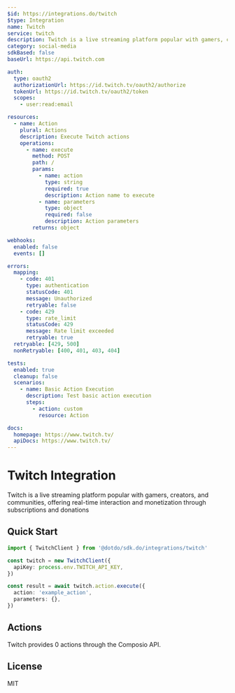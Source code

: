 ```yaml
---
$id: https://integrations.do/twitch
$type: Integration
name: Twitch
service: twitch
description: Twitch is a live streaming platform popular with gamers, creators, and communities, offering real-time interaction and monetization through subscriptions and donations
category: social-media
sdkBased: false
baseUrl: https://api.twitch.com

auth:
  type: oauth2
  authorizationUrl: https://id.twitch.tv/oauth2/authorize
  tokenUrl: https://id.twitch.tv/oauth2/token
  scopes:
    - user:read:email

resources:
  - name: Action
    plural: Actions
    description: Execute Twitch actions
    operations:
      - name: execute
        method: POST
        path: /
        params:
          - name: action
            type: string
            required: true
            description: Action name to execute
          - name: parameters
            type: object
            required: false
            description: Action parameters
        returns: object

webhooks:
  enabled: false
  events: []

errors:
  mapping:
    - code: 401
      type: authentication
      statusCode: 401
      message: Unauthorized
      retryable: false
    - code: 429
      type: rate_limit
      statusCode: 429
      message: Rate limit exceeded
      retryable: true
  retryable: [429, 500]
  nonRetryable: [400, 401, 403, 404]

tests:
  enabled: true
  cleanup: false
  scenarios:
    - name: Basic Action Execution
      description: Test basic action execution
      steps:
        - action: custom
          resource: Action

docs:
  homepage: https://www.twitch.tv/
  apiDocs: https://www.twitch.tv/
---
```


# Twitch Integration

Twitch is a live streaming platform popular with gamers, creators, and communities, offering real-time interaction and monetization through subscriptions and donations

## Quick Start

```typescript
import { TwitchClient } from '@dotdo/sdk.do/integrations/twitch'

const twitch = new TwitchClient({
  apiKey: process.env.TWITCH_API_KEY,
})

const result = await twitch.action.execute({
  action: 'example_action',
  parameters: {},
})
```

## Actions

Twitch provides 0 actions through the Composio API.

## License

MIT
